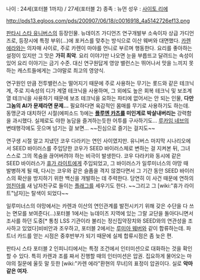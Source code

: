 나이 : 24세(포터블 1까지) / 27세(포터블 2)
종족 : 뉴먼
성우 : [[사이토 리에]]

http://pds13.egloos.com/pds/200907/06/18/c0016918_4a5142726ef13.png

[[판타시 스타 유니버스]]의 등장인물.
뉴데이즈 가디언즈 연구개발부 소속이자 상급 가디언즈로, 등장시에 특정 부위(...)에 포커스를 맞추는 방식으로 이산 웨버와 대면했다. [[카렌 에라]]와는 의자매 사이로, 주로 카렌이 마야를 언니로 부르며 행동한다. 요리를 좋아하는 설정이 있지만 그 맛은 '''가히 최악'''. 요리 이야기만 나오면 눈을 부릅뜨고 달려드는 속성이 있어 요리 이야기는 금기 수준. 대신 연구원답게 영양 밸런스는 뛰어나서 맛을 느끼지 못하는 캐스트들에게는 그야말로 최고의 영양식. 

연구원인 만큼 전투밸런스는 떨어지기 때문에 주로 사용하는 무기는 롯드와 같은 테크닉계, 주로 지속성의 디가 계열 테크닉을 사용하며, 그 외에도 높은 회복 테크닉 및 보조계열 테크닉을 사용하기 때문에 보조 테크닉을 요하는 파티에 없어서는 안 되는 인물, '''다만 그놈의 AI가 문제라면 문제...''' 필요하다면 육감적인 몸매를 무기로 사용하기도 하는데. 동맹군과 대치하던 시절(에피소드 1)에는 '''[[플루엔 카츠]]를 미인계로 박살내버리는''' 강력함을 과시했다. 실제로도 야한 농담을 즐겨하는듯한 어투를 구사하기도... [[루카임 네브]]의 변태행각에도 웃으며 넘기는 걸 보면... ~~진심으로 즐기는 걸지도~~

연구생 시절 알고 지냈던 코우 다라키는 연인 사이였지만. 유니버스 마지막 시나리오에서 SEED 바이러스를 주입당한 코우가 SEED 바이러스체로 변하는 걸 지켜본 뒤, 그녀 스스로 그의 목숨을 끊어버려야 하는 비극이 발생한다. 코우 다라키와 동시에 같은 SEED 바이러스가 [[휴가 라이트]]에게 주입되었고, 그 바이러스가 일루미너스의 야망 때 발병하게 될 때, 다시는 코우와 같은 슬픔을 격지 않겠다면서 그 기간 동안 SEED 바이러스의 확산을 방지하기 위한 백신을 개발하는 데 주력한다. 당연히 이 사건 때문에 연하의 [[엄친아]]를 새 남자친구로 들이는 [[플래그]]를 세우기도 한다. ~~그리고 그 [wiki:"휴가 라이트"남자]는 탈색이 되었다~~

일루미너스의 야망에서는 카렌과 이산의 연인관계를 발전시키기 위해 갖은 수단을 다 쓰는 면모를 보여준다(...)포터블 1에서는 뉴데이즈 지역에 있는 그랄 교단을 돌아다니면서 조사를 하던 도중[* 통칭 LSS 기관이라 불리는 정신집약장치와 SEED와의 연관성을 조사하고 있었다]비비안과 조우하고, 포터블 2에서는 [[루미아 웨버]]와 같이 합류하는데. 파트너 카드를 얻는 시점은 중후반부가 되기 때문에 실제 합류시점은 좀 늦은 편.

판타시 스타 포터블 2 인피니티에서는 특정 조건에서 인터미션으로 대화하는 것을 확인할 수 있다. 특히 카렌과 조를 짜서 진행할 때의 인터미션은 압권. 집요하게 물어오는 마야의 질문에 울듯 말 듯한 [wiki:"카렌 에라"환현의 무녀]의 표정이 압권이다. 실로 '''악마같은 여자'''.
